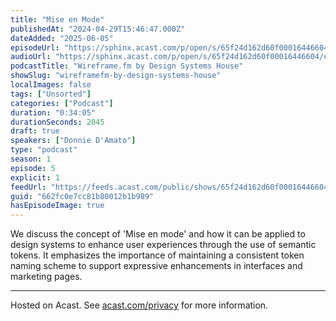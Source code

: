 ```yaml
---
title: "Mise en Mode"
publishedAt: "2024-04-29T15:46:47.000Z"
dateAdded: "2025-06-05"
episodeUrl: "https://sphinx.acast.com/p/open/s/65f24d162d60f00016446604/e/662fc0e7cc81b80012b1b989/media.mp3"
audioUrl: "https://sphinx.acast.com/p/open/s/65f24d162d60f00016446604/e/662fc0e7cc81b80012b1b989/media.mp3"
podcastTitle: "Wireframe.fm by Design Systems House"
showSlug: "wireframefm-by-design-systems-house"
localImages: false
tags: ["Unsorted"]
categories: ["Podcast"]
duration: "0:34:05"
durationSeconds: 2045
draft: true
speakers: ["Donnie D'Amato"]
type: "podcast"
season: 1
episode: 5
explicit: 1
feedUrl: "https://feeds.acast.com/public/shows/65f24d162d60f00016446604"
guid: "662fc0e7cc81b80012b1b989"
hasEpisodeImage: true
---
```

We discuss the concept of 'Mise en mode' and how it can be applied to design systems to enhance user experiences through the use of semantic tokens. It emphasizes the importance of maintaining a consistent token naming scheme to support expressive enhancements in interfaces and marketing pages.  

---

Hosted on Acast. See [acast.com/privacy](https://acast.com/privacy) for more information.
